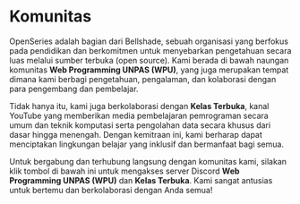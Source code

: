 
# Komunitas

OpenSeries adalah bagian dari Bellshade, sebuah organisasi yang berfokus pada pendidikan dan berkomitmen untuk menyebarkan pengetahuan secara luas melalui sumber terbuka (open source). Kami berada di bawah naungan komunitas **Web Programming UNPAS (WPU)**, yang juga merupakan tempat dimana kami berbagi pengetahuan, pengalaman, dan kolaborasi dengan para pengembang dan pembelajar.

Tidak hanya itu, kami juga berkolaborasi dengan **Kelas Terbuka**, kanal YouTube yang memberikan media pembelajaran pemrograman secara umum dan teknik komputasi serta pengolahan data secara khusus dari dasar hingga menengah. Dengan kemitraan ini, kami berharap dapat menciptakan lingkungan belajar yang inklusif dan bermanfaat bagi semua.

Untuk bergabung dan terhubung langsung dengan komunitas kami, silakan klik tombol di bawah ini untuk mengakses server Discord **Web Programming UNPAS (WPU)** dan **Kelas Terbuka**. Kami sangat antusias untuk bertemu dan berkolaborasi dengan Anda semua!

<Community />
